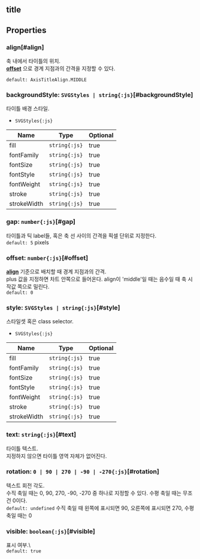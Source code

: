 ## title

## Properties

### align[#align]
축 내에서 타이틀의 위치.\
 **[offset](#offset)** 으로 경계 지점과의 간격을 지정할 수 있다.  


`default: AxisTitleAlign.MIDDLE`  

### backgroundStyle: `SVGStyles | string{:js}`[#backgroundStyle]
타이틀 배경 스타일.  
- `SVGStyles{:js}` 

| Name | Type | Optional |  
| ----- | ----- | ----- |  
| fill | `string{:js}` | true |  
| fontFamily | `string{:js}` | true |  
| fontSize | `string{:js}` | true |  
| fontStyle | `string{:js}` | true |  
| fontWeight | `string{:js}` | true |  
| stroke | `string{:js}` | true |  
| strokeWidth | `string{:js}` | true |
### gap: `number{:js}`[#gap]
타이틀과 틱 label들, 혹은 축 선 사이의 간격을 픽셀 단위로 지정한다.  
`default: 5` pixels 

### offset: `number{:js}`[#offset]
**[align](#align)**  기준으로 배치할 때 경계 지점과의 간격.\
plus 값을 지정하면 차트 안쪽으로 들어온다.
align이 'middle'일 때는 음수일 때 축 시작값 쪽으로 밀린다.  
`default: 0`  

### style: `SVGStyles | string{:js}`[#style]
스타일셋 혹은 class selector.  
- `SVGStyles{:js}` 

| Name | Type | Optional |  
| ----- | ----- | ----- |  
| fill | `string{:js}` | true |  
| fontFamily | `string{:js}` | true |  
| fontSize | `string{:js}` | true |  
| fontStyle | `string{:js}` | true |  
| fontWeight | `string{:js}` | true |  
| stroke | `string{:js}` | true |  
| strokeWidth | `string{:js}` | true |
### text: `string{:js}`[#text]
타이틀 텍스트.\
지정하지 않으면 타이틀 영역 자체가 없어진다.  

### rotation: `0 | 90 | 270 | -90 | -270{:js}`[#rotation]
텍스트 회전 각도.\
수직 축일 때는 0, 90, 270, -90, -270 중 하나로 지정할 수 있다.
수평 축일 때는 무조건 0이다.  
`default: undefined` 수직 축일 때 왼쪽에 표시되면 90, 오른쪽에 표시되면 270, 수평 축일 때는 0 

### visible: `boolean{:js}`[#visible]
표시 여부.\  
`default: true`  
